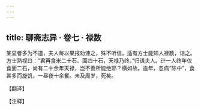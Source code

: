 ```yaml
---
---
---
```

title: 聊斋志异 · 卷七 · 禄数
---

某显者多为不道，夫人每以果报劝谏之，殊不听信。适有方士能知人禄数，诣之。方士熟视曰：“君再食米二十石、面四十石，天禄乃终。”归语夫人。计一人终年仅食面二石，尚有二十余年天禄，岂不善所能绝耶？横如故。逾年，忽病“除中”，食甚多而旋饥，一昼夜十余餐。未及周岁，死矣。

【翻译】

【注释】

